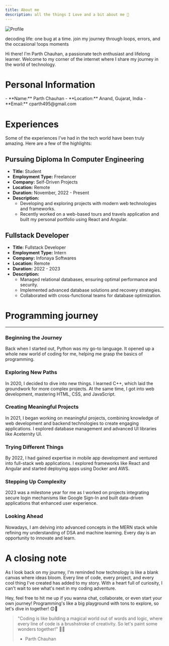 ```yaml
---
title: About me
description: all the things I Love and a bit about me 🌟
---
```


![Profile](/assets/bg/aboutme.png)

<Callout>
  decoding life: one bug at a time. join my journey through loops, errors, and
  the occasional !oops moments
</Callout>

Hi there! I'm Parth Chauhan, a passionate tech enthusiast and lifelong learner. Welcome to my corner of the internet where I share my journey in the world of technology.

# Personal Information

<Card>
  - **Name:** Parth Chauhan 
  - **Location:** Anand, Gujarat, India 
  - **Email:** cparth495@gmail.com
</Card>

# Experiences

Some of the experiences I've had in the tech world have been truly amazing. Here are a few of the highlights:

## Pursuing Diploma In Computer Engineering

- **Title:** Student
- **Employment Type:** Freelancer
- **Company:** Self-Driven Projects
- **Location:** Remote
- **Duration:** November, 2022 - Present
- **Description:**
  - Developing and exploring projects with modern web technologies and frameworks.
  - Recently worked on a web-based tours and travels application and built my personal portfolio using React and Angular.

## Fullstack Developer

- **Title:** Fullstack Developer
- **Employment Type:** Intern
- **Company:** Infonaya Softwares
- **Location:** Remote
- **Duration:** 2022 - 2023
- **Description:**
  - Managed relational databases, ensuring optimal performance and security.
  - Implemented advanced database solutions and recovery strategies.
  - Collaborated with cross-functional teams for database optimization.

# Programming journey

---

### Beginning the Journey

Back when I started out, Python was my go-to language. It opened up a whole new world of coding for me, helping me grasp the basics of programming.

### Exploring New Paths

In 2020, I decided to dive into new things. I learned C++, which laid the groundwork for more complex projects. At the same time, I got into web development, mastering HTML, CSS, and JavaScript.

### Creating Meaningful Projects

In 2021, I began working on meaningful projects, combining knowledge of web development and backend technologies to create engaging applications. I explored database management and advanced UI libraries like Aceternity UI.

### Trying Different Things

By 2022, I had gained expertise in mobile app development and ventured into full-stack web applications. I explored frameworks like React and Angular and started deploying apps using Docker and AWS.

### Stepping Up Complexity

2023 was a milestone year for me as I worked on projects integrating secure login mechanisms like Google Sign-In and built data-driven applications that enhanced user experience.

### Looking Ahead

Nowadays, I am delving into advanced concepts in the MERN stack while refining my understanding of DSA and machine learning. Every day is an opportunity to innovate and learn.

# A closing note

As I look back on my journey, I'm reminded how technology is like a blank canvas where ideas bloom. Every line of code, every project, and every cool thing I've created has added to my story. With a heart full of curiosity, I can't wait to see what's next in my coding adventure.

Hey, feel free to hit me up if you wanna chat, collaborate, or even start your own journey! Programming's like a big playground with tons to explore, so let's dive in together! 😊🚀

> "Coding is like building a magical world out of words and logic, where every line of code is a brushstroke of creativity. So let's paint some wonders together!" 🎨✨
>
> - Parth Chauhan
